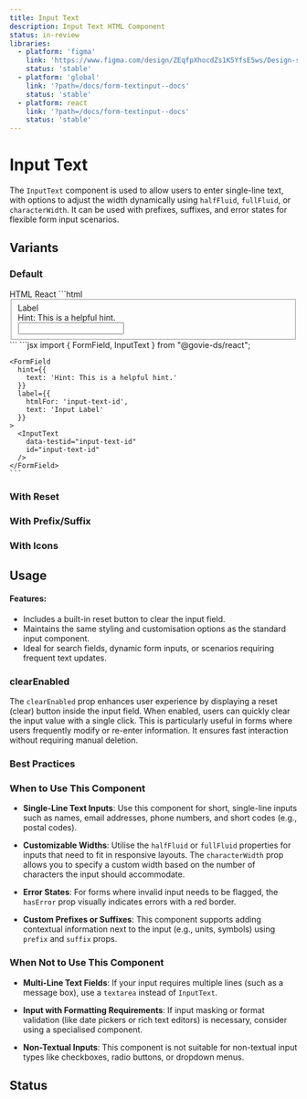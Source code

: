 ```yaml
---
title: Input Text
description: Input Text HTML Component
status: in-review
libraries:
  - platform: 'figma'
    link: 'https://www.figma.com/design/ZEqfpXhocdZs1K5YfsE5ws/Design-system?node-id=5499-6827'
    status: 'stable'
  - platform: 'global'
    link: '?path=/docs/form-textinput--docs'
    status: 'stable'
  - platform: react
    link: '?path=/docs/form-textinput--docs'
    status: 'stable'
---
```


# Input Text

The `InputText` component is used to allow users to enter single-line text, with options to adjust the width dynamically using `halfFluid`, `fullFluid`, or `characterWidth`. It can be used with prefixes, suffixes, and error states for flexible form input scenarios.

## Variants

### Default

<ComponentContainer>
  <FormField
    hint={{
      text: 'Hint: This is a helpful hint.',
    }}
    label={{
      htmlFor: 'input-text-id',
      text: 'Input Label',
    }}
  >
    <InputText data-testid="input-text-id" id="input-text-id" />
  </FormField>
</ComponentContainer>

<Tabs id="tab3">
  <TabList>
    <TabItem value="tab31" checked>HTML</TabItem>
    <TabItem value="tab33">React</TabItem>
  </TabList>
  <TabPanel value="tab31">        
    ```html
    <fieldset>
      <label class="gi-text-md gi-label gi-mb-1" for="input-text-id">Label</label>
      <div class="gi-hint-text-md gi-hint-text gi-mb-1">Hint: This is a helpful hint.</div>
      <div class="gi-input-text-container">
        <input type="text" class="gi-input-text" id="input-text-id"data-testid="input-text-id">
      </div>
    </fieldset>
    ```
  </TabPanel>
  <TabPanel value="tab33">
    ```jsx
    import { FormField, InputText } from "@govie-ds/react";
    
    <FormField
      hint={{
        text: 'Hint: This is a helpful hint.'
      }}
      label={{
        htmlFor: 'input-text-id',
        text: 'Input Label'
      }}
    >
      <InputText
        data-testid="input-text-id"
        id="input-text-id"
      />
    </FormField>
    ```
  </TabPanel>
</Tabs>

### With Reset

<ComponentContainer>
  <FormField
    hint={{
      text: 'Hint: This is a helpful hint.',
    }}
    label={{
      htmlFor: 'text-reset-id',
      text: 'Input Label',
    }}
  >
    <InputText clearEnabled data-testid="text-reset-id" id="text-reset-id" />
  </FormField>
</ComponentContainer>

### With Prefix/Suffix

<ComponentContainer>
  <FormField
    hint={{
      text: 'Hint: This is a helpful hint.',
    }}
    label={{
      htmlFor: 'input-text-id',
      text: 'Input Label',
    }}
  >
    <InputText
      data-testid="input-text-id"
      id="input-text-id"
      prefix="€"
      suffix="kg"
    />
  </FormField>
</ComponentContainer>

### With Icons

<ComponentContainer>
  <FormField
    hint={{
      text: 'Hint: This is a helpful hint.',
    }}
    label={{
      htmlFor: 'input-text-id',
      text: 'Input Label',
    }}
  >
    <InputText
      data-testid="input-text-id"
      id="input-text-id"
      iconStart="add_circle"
      iconEnd="add_circle"
    />
  </FormField>
</ComponentContainer>

## Usage

#### Features:

- Includes a built-in reset button to clear the input field.
- Maintains the same styling and customisation options as the standard input component.
- Ideal for search fields, dynamic form inputs, or scenarios requiring frequent text updates.

### clearEnabled

The `clearEnabled` prop enhances user experience by displaying a reset (clear) button inside the input field. When enabled, users can quickly clear the input value with a single click. This is particularly useful in forms where users frequently modify or re-enter information. It ensures fast interaction without requiring manual deletion.

### Best Practices

### When to Use This Component

- **Single-Line Text Inputs**: Use this component for short, single-line inputs such as names, email addresses, phone numbers, and short codes (e.g., postal codes).

- **Customizable Widths**: Utilise the `halfFluid` or `fullFluid` properties for inputs that need to fit in responsive layouts. The `characterWidth` prop allows you to specify a custom width based on the number of characters the input should accommodate.

- **Error States**: For forms where invalid input needs to be flagged, the `hasError` prop visually indicates errors with a red border.

- **Custom Prefixes or Suffixes**: This component supports adding contextual information next to the input (e.g., units, symbols) using `prefix` and `suffix` props.

### When Not to Use This Component

- **Multi-Line Text Fields**: If your input requires multiple lines (such as a message box), use a `textarea` instead of `InputText`.
- **Input with Formatting Requirements**: If input masking or format validation (like date pickers or rich text editors) is necessary, consider using a specialised component.

- **Non-Textual Inputs**: This component is not suitable for non-textual input types like checkboxes, radio buttons, or dropdown menus.

## Status

<ComponentStatusBlock componentId="input-text" />
